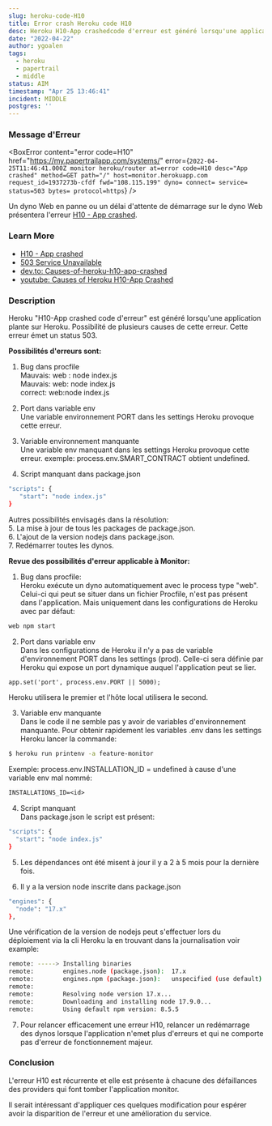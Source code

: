 ```yaml
---
slug: heroku-code-H10
title: Error crash Heroku code H10 
desc: Heroku H10-App crashedcode d'erreur est généré lorsqu'une application plante sur Heroku. Possibilité de plusieurs causes de cette erreur. Cet error émet un status 503
date: "2022-04-22"
author: ygoalen
tags:
  - heroku
  - papertrail
  - middle
status: AIM
timestamp: "Apr 25 13:46:41"
incident: MIDDLE
postgres: ''
---
```


### Message d'Erreur
<BoxError
  content="error code=H10"
  href="https://my.papertrailapp.com/systems/"
  error={`2022-04-25T11:46:41.000Z monitor heroku/router at=error code=H10 desc="App crashed" method=GET path="/" host=monitor.herokuapp.com request_id=1937273b-cfdf fwd="108.115.199" dyno= connect= service= status=503 bytes= protocol=https`}
/>

Un dyno Web en panne ou un délai d'attente de démarrage sur le dyno Web présentera l'erreur [H10 - App crashed](https://devcenter.heroku.com/articles/error-codes#h10-app-crashed).

### Learn More
- [H10 - App crashed](https://devcenter.heroku.com/articles/error-codes#h10-app-crashed)
- [503 Service Unavailable](https://developer.mozilla.org/fr/docs/Web/HTTP/Status/503)
- [dev.to: Causes-of-heroku-h10-app-crashed](https://dev.to/lawrence_eagles/causes-of-heroku-h10-app-crashed-error-and-how-to-solve-them-3jnl)
- [youtube: Causes of Heroku H10-App Crashed](https://www.youtube.com/watch?v=68iCwSmSIvA)

### Description

Heroku "H10-App crashed code d'erreur" est généré lorsqu'une application plante sur Heroku. Possibilité de plusieurs causes de cette erreur. Cette erreur émet un status 503.

**Possibilités d'erreurs sont:**  
1. Bug dans procfile  
Mauvais: web : node index.js  
Mauvais: web: node index.js  
correct: web:node index.js  

2. Port dans variable env  
Une variable environnement PORT dans les settings Heroku provoque cette erreur.

3. Variable environnement manquante  
Une variable env manquant dans les settings Heroku provoque cette erreur.
exemple: process.env.SMART_CONTRACT obtient undefined.

4. Script manquant dans package.json  
```bash
"scripts": {
   "start": "node index.js"
}
```

Autres possibilités envisagés dans la résolution:  
5. La mise à jour de tous les packages de package.json.  
6. L'ajout de la version nodejs dans package.json.  
7. Redémarrer toutes les dynos.


**Revue des possibilités d'erreur applicable à Monitor:**  
1. Bug dans procfile:  
Heroku exécute un dyno automatiquement avec le process type "web".
Celui-ci qui peut se situer dans un fichier Procfile, n'est pas présent dans l'application.
Mais uniquement dans les configurations de Heroku avec par défaut:
```txt
web npm start
``` 

2. Port dans variable env  
Dans les configurations de Heroku il n'y a pas de variable d'environnement PORT dans les settings (prod).
Celle-ci sera définie par Heroku qui expose un port dynamique auquel l'application peut se lier.
```txt
app.set('port', process.env.PORT || 5000);
```
Heroku utilisera le premier et l'hôte local utilisera le second.

3. Variable env manquante  
Dans le code il ne semble pas y avoir de variables d'environnement manquante.
Pour obtenir rapidement les variables .env dans les settings Heroku  lancer la commande:
```bash
$ heroku run printenv -a feature-monitor
```
Exemple: process.env.INSTALLATION_ID = undefined à cause d'une variable env mal nommé:
```txt
INSTALLATIONS_ID=<id>
```

4. Script manquant  
Dans package.json le script est présent:
```bash
"scripts": {
  "start": "node index.js"
}
```

5. Les dépendances ont été misent à jour il y a 2 à 5 mois pour la dernière fois.

6. Il y a la version node inscrite dans package.json
```bash
"engines": {
  "node": "17.x"
},
```
Une vérification de la version de nodejs peut s'effectuer lors du déploiement via la cli Heroku la en trouvant dans la journalisation voir example:
```bash
remote: -----> Installing binaries
remote:        engines.node (package.json):  17.x
remote:        engines.npm (package.json):   unspecified (use default)
remote:
remote:        Resolving node version 17.x...
remote:        Downloading and installing node 17.9.0...
remote:        Using default npm version: 8.5.5
```

7. Pour relancer efficacement une erreur H10, relancer un redémarrage des dynos lorsque l'application n'emet plus d'erreurs et qui ne comporte pas d'erreur de fonctionnement majeur.  

### Conclusion
L'erreur H10 est récurrente et elle est présente à chacune des défaillances des providers qui font tomber l'application monitor.  

Il serait intéressant d'appliquer ces quelques modification pour espérer avoir la disparition de l'erreur et une amélioration du service.  
